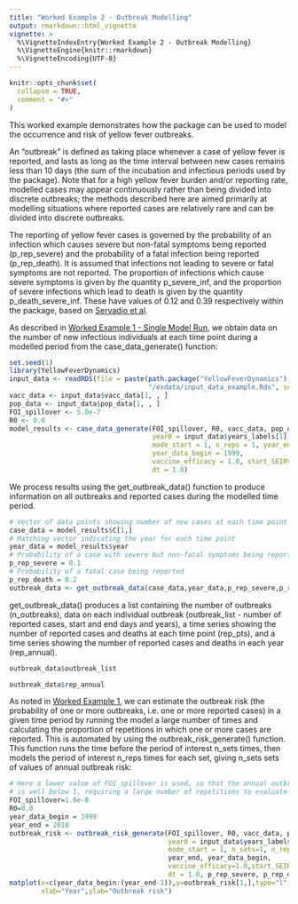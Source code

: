 ```yaml
---
title: "Worked Example 2 - Outbreak Modelling"
output: rmarkdown::html_vignette
vignette: >
  %\VignetteIndexEntry{Worked Example 2 - Outbreak Modelling}
  %\VignetteEngine{knitr::rmarkdown}
  %\VignetteEncoding{UTF-8}
---
```


```r
knitr::opts_chunk$set(
  collapse = TRUE,
  comment = "#>"
)
```

This worked example demonstrates how the package can be used to model the occurrence and risk of yellow fever outbreaks. 

An "outbreak" is defined as taking place whenever a case of yellow fever is reported, and lasts as long as the time interval between new cases remains less than 10 days (the sum of the incubation and infectious periods used by the package). Note that for a high yellow fever burden and/or reporting rate, modelled cases may appear continuously rather than being divided into discrete outbreaks; the methods described here are aimed primarily at modelling situations where reported cases are relatively rare and can be divided into discrete outbreaks.

The reporting of yellow fever cases is governed by the probability of an infection which causes severe but non-fatal symptoms being reported (p_rep_severe) and the probability of a fatal infection being reported (p_rep_death). It is assumed that infections not leading to severe or fatal symptoms are not reported. The proportion of infections which cause severe symptoms is given by the quantity p_severe_inf, and the proportion of severe infections which lead to death is given by the quantity p_death_severe_inf. These have values of 0.12 and 0.39 respectively within the package, based on [Servadio et al](https://doi.org/10.1186/s12879-021-06535-4).

As described in [Worked Example 1 - Single Model Run](https://mrc-ide.github.io/YellowFeverDynamics/articles/BWorkedExampleAModelRun.html), we obtain data on the number of new infectious individuals at each time point during a modelled period from the case_data_generate() function:

```r
set.seed(1)
library(YellowFeverDynamics)
input_data <- readRDS(file = paste(path.package("YellowFeverDynamics"), 
                                   "/exdata/input_data_example.Rds", sep = ""))
vacc_data <- input_data$vacc_data[1, , ]
pop_data <- input_data$pop_data[1, , ]  
FOI_spillover <- 5.0e-7
R0 <- 0.0
model_results <- case_data_generate(FOI_spillover, R0, vacc_data, pop_data, 
                                    year0 = input_data$years_labels[1],
                                    mode_start = 1, n_reps = 1, year_end = 2001,
                                    year_data_begin = 1999,
                                    vaccine_efficacy = 1.0, start_SEIRV = NULL, 
                                    dt = 1.0)
```

We process results using the get_outbreak_data() function to produce information on all outbreaks and reported cases during the modelled time period.

```r
# Vector of data points showing number of new cases at each time point
case_data = model_results$C[1,]
# Matching vector indicating the year for each time point
year_data = model_results$year
# Probability of a case with severe but non-fatal symptoms being reported
p_rep_severe = 0.1 
# Probability of a fatal case being reported
p_rep_death = 0.2 
outbreak_data <- get_outbreak_data(case_data,year_data,p_rep_severe,p_rep_death)
```

get_outbreak_data() produces a list containing the number of outbreaks (n_outbreaks), data on each individual outbreak (outbreak_list - number of reported cases, start and end days and years), a time series showing the number of reported cases and deaths at each time point (rep_pts), and a time series showing the number of reported cases and deaths in each year (rep_annual).

```r
outbreak_data$outbreak_list
```

```r
outbreak_data$rep_annual
```

As noted in [Worked Example 1](https://mrc-ide.github.io/YellowFeverDynamics/articles/BWorkedExampleAModelRun.html), we can estimate the outbreak risk (the probability of one or more outbreaks, i.e. one or more reported cases) in a given time period by running the model a large number of times and calculating the proportion of repetitions in which one or more cases are reported. This is automated by using the outbreak_risk_generate() function. This function runs the time before the period of interest n_sets times, then models the period of interest n_reps times for each set, giving n_sets sets of values of annual outbreak risk:

```r
# Here a lower value of FOI_spillover is used, so that the annual outbreak risk 
# is well below 1, requiring a large number of repetitions to evaluate it
FOI_spillover=1.0e-8 
R0=0.0
year_data_begin = 1999
year_end = 2010
outbreak_risk <- outbreak_risk_generate(FOI_spillover, R0, vacc_data, pop_data, 
                                        year0 = input_data$years_labels[1],
                                        mode_start = 1, n_sets=1, n_reps = 1000, 
                                        year_end, year_data_begin,
                                        vaccine_efficacy=1.0,start_SEIRV=NULL, 
                                        dt = 1.0, p_rep_severe, p_rep_death)
matplot(x=c(year_data_begin:(year_end-1)),y=outbreak_risk[1,],type="l",
        xlab="Year",ylab="Outbreak risk")
```

